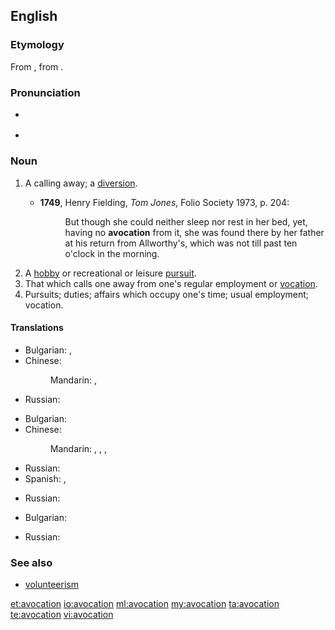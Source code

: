 ==English==
{{wikipedia}}

===Etymology===
From {{etyl|la}} {{term|avocationem|āvocātiōnem}}, from {{term|avoco|avocō}}.

===Pronunciation===
* {{a|UK}} {{IPA|/avə(ʊ)ˈkeɪʃən/}}
* {{a|US}} {{IPA|/ævoʊˈkeɪʃən/|/ævəˈkeɪʃən/}}

===Noun===
{{en-noun}}

# {{obsolete}} A calling away; a [[diversion]].
#* '''1749''', Henry Fielding, ''Tom Jones'', Folio Society 1973, p. 204:
#*: But though she could neither sleep nor rest in her bed, yet, having no '''avocation''' from it, she was found there by her father at his return from Allworthy's, which was not till past ten o'clock in the morning.
# A [[hobby]] or recreational or leisure [[pursuit]].
# That which calls one away from one's regular employment or [[vocation]].
# Pursuits; duties; affairs which occupy one's time; usual employment; vocation.

====Translations====
{{trans-top|A calling away; a diversion}}
* Bulgarian: {{t+|bg|развлечение}},  {{t|bg|странично занимание}}
* Chinese:
*: Mandarin: {{t|zh|娛樂|sc=Hani}}, {{t|zh|娱乐|tr=yúlè|sc=Hani}}
{{trans-mid}}
* Russian: {{t|ru|развлечение}}
{{trans-bottom}}

{{trans-top|A hobby}}
* Bulgarian: {{t|bg|хоби}}
* Chinese:
*: Mandarin: {{t|zh|愛好|sc=Hani}}, {{t|zh|爱好|tr=àihào|sc=Hani}}, {{t|zh|興趣|sc=Hani}}, {{t|zh|兴趣|tr=xìngqù|sc=Hani}}
{{trans-mid}}
* Russian: {{t|ru|хобби}}
* Spanish: {{t|es|pasatiempo|m}}, {{t|es|afición|f}}
{{trans-bottom}}

{{trans-top|That which calls one away from one's regular employment or vocation}}
* Russian: {{t|ru|развлечение}}
{{trans-mid}}
{{trans-bottom}}

{{trans-top|usual employment; vocation}}
* Bulgarian: {{t+|bg|призвание}}
{{trans-mid}}
* Russian: {{t|ru|призвание}}
{{trans-bottom}}

===See also===
* [[volunteerism]]

[[et:avocation]]
[[io:avocation]]
[[ml:avocation]]
[[my:avocation]]
[[ta:avocation]]
[[te:avocation]]
[[vi:avocation]]